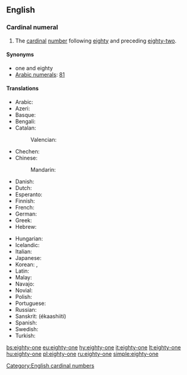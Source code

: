 ==English==

===Cardinal numeral===
{{head|en|numeral}}

# The [[cardinal]] [[number]] following [[eighty]] and preceding [[eighty-two]].

====Synonyms====
* one and eighty
* [[w:Arabic numerals|Arabic numerals]]: [[81]]

====Translations====
{{trans-top|81}}
* Arabic: {{t|ar|وَاحِد وَثَمَانُون|tr=wāḥid wa-ṯamānūn}}
* Azeri: {{t+|az|səksən bir}}
* Basque: {{t+|eu|laurogeita bat}}
* Bengali: {{t|bn|একাশি|tr=ekashi|sc=Beng}}
* Catalan: {{t+|ca|vuitanta-un}}
*: Valencian: {{t+|ca|huitanta-un}}
* Chechen: {{t|ce|дезткъе цхьаъ|tr=deztqhe cxha’}}
* Chinese:
*: Mandarin: {{t+|cmn|八十一|tr=bāshí yī}}
* Danish: {{t|da|enogfirs}}
* Dutch: {{t+|nl|eenentachtig}}
* Esperanto: {{t|eo|okdek unu}}
* Finnish: {{t|fi|kahdeksankymmentäyksi}}
* French: {{t+|fr|quatre-vingt-un}}
* German: {{t|de|einundachtzig}}
* Greek: {{t|el|ογδόντα έν}}
* Hebrew: {{t|he|שמנים־ואחד|tr=šmoním və-ekhád}}
{{trans-mid}}
* Hungarian: {{t+|hu|nyolcvanegy}}
* Icelandic: {{t+|is|áttatíu og einn|m}}
* Italian: {{t+|it|ottantuno}}
* Japanese: {{t|ja|八十一|tr=はちじゅういち, hachi-jū-ichi}}
* Korean: {{t|ko|여든한|sc=Kore}}, {{t|ko|팔십일|sc=Kore}}
* Latin: {{t|la|octoginta unus}}
* Malay: {{t|ms|lapan puluh satu}}
* Navajo: {{t|nv|tseebídiin dóó baʼąą tʼááłáʼí}}
* Novial: {{t|nov|otanti-un}}
* Polish: {{t|pl|osiemdziesiąt jeden}}
* Portuguese: {{t|pt|oitenta e um|sc=Kore}}
* Russian: {{t+|ru|во́семьдесят оди́н}}
* Sanskrit: (ékaashiiti)
* Spanish: {{t|es|ochenta y uno}}
* Swedish: {{t|sv|åttioett}}
* Turkish: {{t|tr|seksen bir}}
{{trans-bottom}}

[[Category:English cardinal numbers]]

[[bs:eighty-one]]
[[eu:eighty-one]]
[[hy:eighty-one]]
[[it:eighty-one]]
[[lt:eighty-one]]
[[hu:eighty-one]]
[[pl:eighty-one]]
[[ru:eighty-one]]
[[simple:eighty-one]]